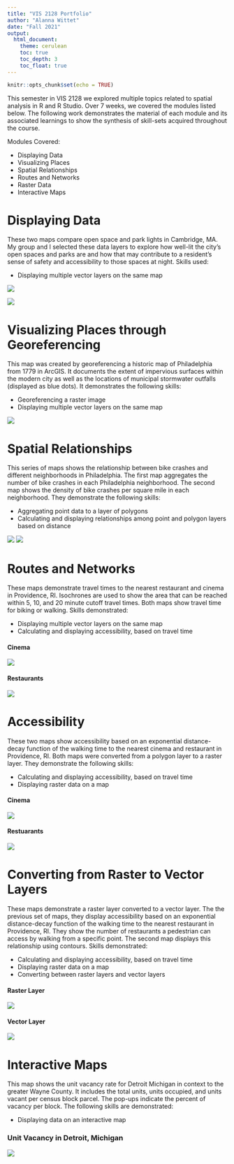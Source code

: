 ```yaml
---
title: "VIS 2128 Portfolio"
author: "Alanna Wittet"
date: "Fall 2021"
output: 
  html_document:
    theme: cerulean
    toc: true
    toc_depth: 3
    toc_float: true
---
```


```r
knitr::opts_chunk$set(echo = TRUE)
```

This semester in VIS 2128 we explored multiple topics related to spatial analysis in R and R Studio. Over 7 weeks, we covered the modules listed below. The following work demonstrates the material of each module and its associated learnings to show the synthesis of skill-sets acquired throughout the course.

Modules Covered:

* Displaying Data
* Visualizing Places
* Spatial Relationships
* Routes and Networks
* Raster Data
* Interactive Maps


# Displaying Data
These two maps compare open space and park lights in Cambridge, MA. My group and I selected these data layers to explore how well-lit the city's open spaces and parks are and how that may contribute to a resident's sense of safety and accessibility to those spaces at night. Skills used:

* Displaying multiple vector layers on the same map

[![](thumbnails/illuminated-open-spac2.png)](https://awittet.github.io/portfolio/fullsize/illuminated-open-spac2.pdf){target="_blank"}

[![](thumbnails/illuminated-open-spac.png)](https://awittet.github.io/portfolio/fullsize/illuminated-open-spac.pdf){target="_blank"}


# Visualizing Places through Georeferencing
This map was created by georeferencing a historic map of Philadelphia from 1779 in ArcGIS. It documents the extent of impervious surfaces within the modern city as well as the locations of municipal stormwater outfalls (displayed as blue dots). It demonstrates the following skills: 

* Georeferencing a raster image
* Displaying multiple vector layers on the same map

[![](thumbnails/Philly-imperv-outfalls-Map.png)](https://awittet.github.io/portfolio/fullsize/Philly-imperv-outfalls-Map.pdf){target="_blank"}

# Spatial Relationships
This series of maps shows the relationship between bike crashes and different neighborhoods in Philadelphia. The first map aggregates the number of bike crashes in each Philadelphia neighborhood. The second map shows the density of bike crashes per square mile in each neighborhood. They demonstrate the following skills:

* Aggregating point data to a layer of polygons
* Calculating and displaying relationships among point and polygon layers based on distance


[![](thumbnails/crashes-by-neigh.png)](https://awittet.github.io/portfolio/fullsize/crashes-by-neigh.pdf){target="_blank"}
[![](thumbnails/crash-density.png)](https://awittet.github.io/portfolio/fullsize/crash-density.pdf){target="_blank"}

# Routes and Networks
These maps demonstrate travel times to the nearest restaurant and cinema in Providence, RI. Isochrones are used to show the area that can be reached within 5, 10, and 20 minute cutoff travel times. Both maps show travel time for biking or walking. Skills demonstrated:

* Displaying multiple vector layers on the same map
* Calculating and displaying accessibility, based on travel time

#### Cinema
[![](thumbnails/isochr-cinema.png)](https://awittet.github.io/portfolio/fullsize/isochr-cinema2.pdf){target="_blank"}

#### Restaurants
[![](thumbnails/isochr-rest.png)](https://awittet.github.io/portfolio/fullsize/isochr-rest.pdf){target="_blank"}

# Accessibility
These two maps show accessibility based on an exponential distance-decay function of the walking time to the nearest cinema and restaurant in Providence, RI. Both maps were converted from a polygon layer to a raster layer. They demonstrate the following skills:

* Calculating and displaying accessibility, based on travel time
* Displaying raster data on a map

#### Cinema
[![](thumbnails/cinema_access.png)](https://awittet.github.io/portfolio/fullsize/cinema_access.pdf){target="_blank"}

#### Restuarants 
[![](thumbnails/restaur_access.png)](https://awittet.github.io/portfolio//fullsize/restaur_access.pdf){target="_blank"}

# Converting from Raster to Vector Layers
These maps demonstrate a raster layer converted to a vector layer. The the previous set of maps, they display accessibility based on an exponential distance-decay function of the walking time to the nearest restaurant in Providence, RI. They show the number of restaurants a pedestrian can access by walking from a specific point. The second map displays this relationship using contours. Skills demonstrated:

* Calculating and displaying accessibility, based on travel time
* Displaying raster data on a map
* Converting between raster layers and vector layers


#### Raster Layer
[![](thumbnails/restaur_rasterplot.png)](https://awittet.github.io/portfolio/fullsize/restaur_rasterplot.pdf){target="_blank"}

#### Vector Layer
[![](thumbnails/restaur_rastervector.png)](https://awittet.github.io/portfolio/fullsize/restaur_rastervector.pdf){target="_blank"}

# Interactive Maps
This map shows the unit vacancy rate for Detroit Michigan in context to the greater Wayne County. It includes the total units, units occupied, and units vacant per census block parcel. The pop-ups indicate the percent of vacancy per block. The following skills are demonstrated:

* Displaying data on an interactive map


### Unit Vacancy in Detroit, Michigan 
[![](thumbnails/vancany-detroit.png)](https://awittet.github.io/portfolio/fullsize/AWittet_Assignment6_Detroit_vacant_units.html){target="_blank"}



